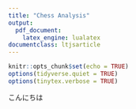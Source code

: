 ```yaml
---
title: "Chess Analysis"
output:
  pdf_document:
    latex_engine: lualatex
documentclass: ltjsarticle
---
```


```r
knitr::opts_chunk$set(echo = TRUE)
options(tidyverse.quiet = TRUE)
options(tinytex.verbose = TRUE)
```

こんにちは

